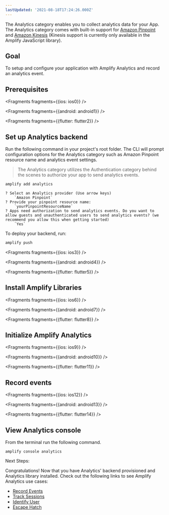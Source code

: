 ```yaml
---
lastUpdated: '2021-08-18T17:24:26.000Z'
---
```

The Analytics category enables you to collect analytics data for your App. The Analytics category comes with built-in support for [Amazon Pinpoint](https://aws.amazon.com/pinpoint) and [Amazon Kinesis](https://aws.amazon.com/kinesis) (Kinesis support is currently only available in the Amplify JavaScript library).

## Goal

To setup and configure your application with Amplify Analytics and record an analytics event.

## Prerequisites


<Fragments fragments={{ios: ios0}} />


<Fragments fragments={{android: android1}} />


<Fragments fragments={{flutter: flutter2}} />

## Set up Analytics backend

Run the following command in your project's root folder. The CLI will prompt configuration options for the Analytics category such as Amazon Pinpoint resource name and analytics event settings.

> The Analytics category utilizes the Authentication category behind the scenes to authorize your app to send analytics events.

```bash
amplify add analytics
```

```console
? Select an Analytics provider (Use arrow keys)
    `Amazon Pinpoint`
? Provide your pinpoint resource name:
    `yourPinpointResourceName`
? Apps need authorization to send analytics events. Do you want to allow guests and unauthenticated users to send analytics events? (we recommend you allow this when getting started)
    `Yes`
```

To deploy your backend, run:

```bash
amplify push
```


<Fragments fragments={{ios: ios3}} />


<Fragments fragments={{android: android4}} />


<Fragments fragments={{flutter: flutter5}} />

## Install Amplify Libraries


<Fragments fragments={{ios: ios6}} />


<Fragments fragments={{android: android7}} />


<Fragments fragments={{flutter: flutter8}} />

## Initialize Amplify Analytics


<Fragments fragments={{ios: ios9}} />


<Fragments fragments={{android: android10}} />


<Fragments fragments={{flutter: flutter11}} />

## Record events


<Fragments fragments={{ios: ios12}} />


<Fragments fragments={{android: android13}} />


<Fragments fragments={{flutter: flutter14}} />

## View Analytics console

From the terminal run the following command.

```console
amplify console analytics
```

Next Steps:

Congratulations! Now that you have Analytics' backend provisioned and Analytics library installed.  Check out the following links to see Amplify Analytics use cases:

* [Record Events](/lib/analytics/record)
* [Track Sessions](/lib/analytics/autotrack)
* [Identify User](/lib/analytics/identifyuser)
* [Escape Hatch](/lib/analytics/escapehatch)
